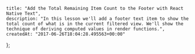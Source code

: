     title: "Add the Total Remaining Item Count to the Footer with React Native Text",
    description: "In this lesson we'll add a footer text item to show the total count of what is in the current filtered view. We'll show the technique of deriving computed values in render functions.",
    createdAt: "2017-06-26T18:04:28.495563+00:00"
};


    
